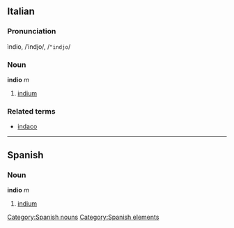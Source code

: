==Italian==
===Pronunciation===
ìndio, /ˈindjo/, /<tt>"indjo</tt>/
===Noun===
'''indio''' ''m''

# [[indium]]

===Related terms===
*[[indaco]]

----
== Spanish ==
=== Noun ===
'''indio''' ''m''
# [[indium]]

[[Category:Spanish nouns]]
[[Category:Spanish elements]]
